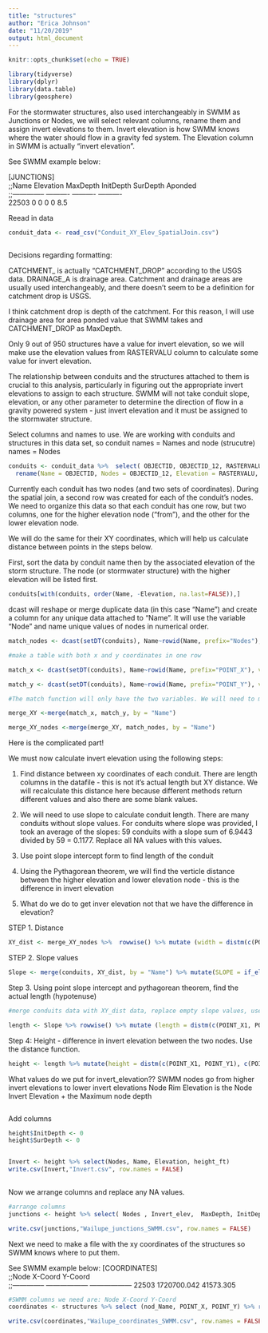 ```yaml
---
title: "structures"
author: "Erica Johnson"
date: "11/20/2019"
output: html_document
---
```


```r
knitr::opts_chunk$set(echo = TRUE)
```
```r
library(tidyverse)
library(dplyr)
library(data.table)
library(geosphere)

```

For the stormwater structures, also used interchangeably in SWMM as Junctions or Nodes, we will select relevant columns, rename them and assign invert elevations to them. Invert elevation is how SWMM knows where the water should flow in a gravity fed system. The Elevation column in SWMM is actually "invert elevation".

See SWMM example below:

[JUNCTIONS]					
;;Name  Elevation MaxDepth  InitDepth SurDepth  Aponded   
;;--------------	----------	----------	----------	
22503	0	0	0	0	8.5


Reead in data
```r

conduit_data <- read_csv("Conduit_XY_Elev_SpatialJoin.csv") 
 
```

Decisions regarding formatting:

CATCHMENT_ is actually "CATCHMENT_DROP" according to the  USGS data. DRAINAGE_A is drainage area. Catchment and drainage areas are usually used interchangeably, and there doesn't seem to be a definition for catchment drop is USGS. 

I think catchment drop is depth of the catchment. For this reason, I will use drainage area for area ponded value that SWMM takes and CATCHMENT_DROP as MaxDepth.

Only 9 out of 950 structures have a value for invert elevation, so we will make use the elevation values from RASTERVALU column to calculate some value for invert elevation.

The relationship between conduits and the structures attached to them is crucial to this analysis, particularly in figuring out the appropriate invert elevations to assign to each structure. SWMM will not take conduit slope, elevation, or any other parameter to determine the direction of flow in a gravity powered system - just invert elevation and it must be assigned to the stormwater structure. 


Select columns and names to use. We are working with conduits and structures in this data set, so conduit names = Names and node (strucutre) names = Nodes
```r

conduits <- conduit_data %>%  select( OBJECTID, OBJECTID_12, RASTERVALU, POINT_X, POINT_Y, CATCHMENT_, DRAINAGE_A, SLOPE) %>% 
  rename(Name = OBJECTID, Nodes = OBJECTID_12, Elevation = RASTERVALU, MaxDepth = CATCHMENT_, Aponded = DRAINAGE_A) 

```

Currently each conduit has two nodes (and two sets of coordinates). During the spatial join, a second row was created for each of the conduit's nodes. We need to organize this data so that each conduit has one row, but two columns, one for the higher elevation node ("from"), and the other for the lower elevation node. 

We will do the same for their XY coordinates, which will help us calculate distance between points in the steps below.

First, sort the data by conduit name then by the associated elevation of the storm structure. The node (or stormwater structure) with the higher elevation will be listed first. 
```r
conduits[with(conduits, order(Name, -Elevation, na.last=FALSE)),]
```


dcast will reshape or merge duplicate data (in this case "Name") and create a column for any unique data attached to "Name". It will use the variable "Node" and name unique values of nodes in numerical order.

```r

match_nodes <- dcast(setDT(conduits), Name~rowid(Name, prefix="Nodes"), value.var="Nodes")

#make a table with both x and y coordinates in one row

match_x <- dcast(setDT(conduits), Name~rowid(Name, prefix="POINT_X"), value.var="POINT_X")

match_y <- dcast(setDT(conduits), Name~rowid(Name, prefix="POINT_Y"), value.var="POINT_Y")

#The match function will only have the two variables. We will need to merge conduit and "match"" data tables together using the merge function.

merge_XY <-merge(match_x, match_y, by = "Name")

merge_XY_nodes <-merge(merge_XY, match_nodes, by = "Name")

```

Here is the complicated part!

We must now calculate invert elevation using the following steps:

1. Find distance between xy coordinates of each conduit. There  are length columns in the datafile - this is not it's actual length but XY distance. We will recalculate this distance here because different methods return different values and also there are some blank values. 
2. We will need to use slope to calculate conduit length. There are many conduits without slope values. For conduits where slope was provided, I took an average of the slopes: 59 conduits with a slope sum of 6.9443 divided by 59 = 0.1177. Replace all NA values with this values.

3. Use point slope intercept form to find length of the conduit

4. Using the Pythagorean theorem, we will find the verticle distance between the higher elevation and lower elevation node - this is the difference in invert elevation

5. What do we do to get inver elevation not that we have the difference in elevation?

STEP 1. Distance
```r

XY_dist <- merge_XY_nodes %>%  rowwise() %>% mutate (width = distm(c(POINT_X1, POINT_Y1), c(POINT_X2, POINT_Y2), fun=distHaversine)) %>% mutate(width_ft = width*3.28084)

```


STEP 2. Slope values

```r
Slope <- merge(conduits, XY_dist, by = "Name") %>% mutate(SLOPE = if_else(is.na(SLOPE), 0.1177, SLOPE)) %>%  mutate(POINT_Y3 = SLOPE*(POINT_X2 - POINT_X1)+POINT_Y1) %>% mutate(POINT_X3 = POINT_X2)
```


Step 3. Using point slope intercept and pythagorean theorem, find the actual length (hypotenuse) 

```r
#merge conduits data with XY_dist data, replace empty slope values, use the point slope intercept form, then the distance function.

length <- Slope %>% rowwise() %>% mutate (length = distm(c(POINT_X1, POINT_Y1), c(POINT_X3, POINT_Y3), fun=distHaversine)) %>% mutate(length_ft = length*3.28084)

```


Step 4: Height - difference in invert elevation between the two nodes. Use the distance function.

```r
height <- length %>% mutate(height = distm(c(POINT_X1, POINT_Y1), c(POINT_X3, POINT_Y3), fun=distHaversine)) %>% mutate(height_ft = height*3.28084)
```

What values do we put for invert_elevation??
SWMM nodes go from higher invert elevations to lower invert elevations
Node Rim Elevation is the Node Invert Elevation + the Maximum node depth

```r

```

Add columns
```r
height$InitDepth <- 0
height$SurDepth <- 0


Invert <- height %>% select(Nodes, Name, Elevation, height_ft)
write.csv(Invert,"Invert.csv", row.names = FALSE)
   

```

Now we arrange columns and replace any NA values.
```r

#arrange columns
junctions <- height %>% select( Nodes , Invert_elev,  MaxDepth, InitDepth, SurDepth, Aponded) %>% mutate(MaxDepth = if_else(is.na(MaxDepth), 0, MaxDepth)) %>% mutate(Aponded = if_else(is.na(Aponded), 0, Aponded))

```


```r
write.csv(junctions,"Wailupe_junctions_SWMM.csv", row.names = FALSE)
```

Next we need to make a file with the xy coordinates of the structures so SWMM knows where to put them.

See SWMM example below:
[COORDINATES]		
;;Node          	X-Coord           	Y-Coord           
;;--------------	------------------	------------------
22503	1720700.042	41573.305
```r

#SWMM columns we need are: Node	X-Coord	Y-Coord
coordinates <- structures %>% select (nod_Name, POINT_X, POINT_Y) %>% rename (Name = nod_Name ,X_Coord =  POINT_X , Y_Coord = POINT_Y) %>% distinct()

```

```r
write.csv(coordinates,"Wailupe_coordinates_SWMM.csv", row.names = FALSE)
```


